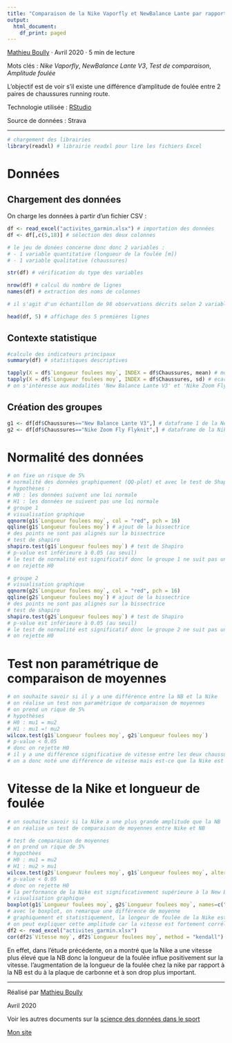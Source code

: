 ---
title: "Comparaison de la Nike Vaporfly et NewBalance Lante par rapport à la longueur de foulée"
output:
  html_document:
    df_print: paged
---
[Mathieu Boully](https://www.linkedin.com/in/mathieu-boully-61b910175/) · Avril 2020 · 5 min de lecture

Mots clés : *Nike Vaporfly*, *NewBalance Lante V3*, *Test de comparaison*, *Amplitude foulée*

L'objectif est de voir s'il existe une différence d'amplitude de foulée entre 2 paires de chaussures running route. 

Technologie utilisée : [RStudio](https://rstudio.com/)

Source de données : Strava

---

```{r}
# chargement des librairies
library(readxl) # librairie readxl pour lire les fichiers Excel
```

# Données

## Chargement des données

On charge les données à partir d'un fichier CSV :

```{r}
df <- read_excel("activites_garmin.xlsx") # importation des données
df <- df[,c(5,18)] # sélection des deux colonnes

# le jeu de donées concerne donc donc 2 variables :
# - 1 variable quantitative (longueur de la foulée [m])
# - 1 variable qualitative (chaussures)

str(df) # vérification du type des variables

nrow(df) # calcul du nombre de lignes
names(df) # extraction des noms de colonnes

# il s'agit d'un échantillon de 98 observations décrits selon 2 variables

head(df, 5) # affichage des 5 premières lignes
```

## Contexte statistique

```{r}
#calcule des indicateurs principaux
summary(df) # statistiques descriptives

tapply(X = df$`Longueur foulees moy`, INDEX = df$Chaussures, mean) # moyenne pour chaque modalité
tapply(X = df$`Longueur foulees moy`, INDEX = df$Chaussures, sd) # ecart-type pour chaque modalité
# on s'intéresse aux modalités 'New Balance Lante V3' et 'Nike Zoom Fly Flyknit'
```

## Création des groupes

```{r}
g1 <- df[df$Chaussures=="New Balance Lante V3",] # dataframe 1 de la New Balance Lante V3
g2 <- df[df$Chaussures=="Nike Zoom Fly Flyknit",] # dataframe de la Nike Zoom Fly Flyknit
```

# Normalité des données

```{r}
# on fixe un risque de 5%
# normalité des données graphiquement (QQ-plot) et avec le test de Shapiro
# hypothèses :
# H0 : les données suivent une loi normale
# H1 : les données ne suivent pas une loi normale
# groupe 1
# visualisation graphique
qqnorm(g1$`Longueur foulees moy`, col = "red", pch = 16)
qqline(g1$`Longueur foulees moy`) # ajout de la bissectrice
# des points ne sont pas alignés sur la bissectrice
# test de shapiro
shapiro.test(g1$`Longueur foulees moy`) # test de Shapiro
# p-value est inférieure à 0.05 (au seuil)
# le test de normalité est significatif donc le groupe 1 ne suit pas une loi normale
# on rejette H0

# groupe 2
# visualisation graphique
qqnorm(g2$`Longueur foulees moy`, col = "red", pch = 16)
qqline(g2$`Longueur foulees moy`) # ajout de la bissectrice
# des points ne sont pas alignés sur la bissectrice
# test de shapiro
shapiro.test(g2$`Longueur foulees moy`) # test de Shapiro
# p-value est inférieure à 0.05 (au seuil)
# le test de normalité est significatif donc le groupe 2 ne suit pas une loi normale
# on rejette H0
```

# Test non paramétrique de comparaison de moyennes

```{r}
# on souhaite savoir si il y a une différence entre la NB et la Nike
# on réalise un test non paramétrique de comparaison de moyennes
# on prend un rique de 5%
# hypothèses
# H0 : mu1 = mu2
# H1 : mu1 =! mu2
wilcox.test(g1$`Longueur foulees moy`, g2$`Longueur foulees moy`)
# p-value < 0.05
# donc on rejette H0
# il y a une différence significative de vitesse entre les deux chaussures
# on a donc noté une différence de vitesse mais est-ce que la Nike est plus rapide que la NB aux vues des données ?
```

# Vitesse de la Nike et longueur de foulée 

```{r}
# on souhaite savoir si la Nike a une plus grande amplitude que la NB
# on réalise un test de comparaison de moyennes entre Nike et NB

# test de comparaison de moyennes
# on prend un rique de 5%
# hypothèes
# H0 : mu1 = mu2
# H1 : mu2 > mu1
wilcox.test(g2$`Longueur foulees moy`, g1$`Longueur foulees moy`, alternative = "greater")
# p-value < 0.05
# donc on rejette H0
# la performance de la Nike est significativement supérieure à la New Balance
# visualisation graphique
boxplot(g1$`Longueur foulees moy`, g2$`Longueur foulees moy`, names=c("New Balance", "Nike"), main = "Amplitude entre les 2 chaussures", ylab = "Longueur de la foulée [m]", col = "red")
# avec le boxplot, on remarque une différence de moyenne 
# graphiquement et statistiquement, la longeur de foulée de la Nike est supérieure à la New Balance
# on peut expliquer cette amplitude car la vitesse est fortement corrélée avec la longueur de foulée. 
df2 <- read_excel("activites_garmin.xlsx")
cor(df2$`Vitesse moy`, df2$`Longueur foulees moy`, method = "kendall") # coefficient de corrélation avec kendall car les deux séries ne suivent par de loi normale

```

En effet, dans l'étude précédente, on a montré que la Nike a une vitesse plus élevé que la NB donc la longueur de la foulée influe positivement sur la vitesse. l'augmentation de la longueur de la foulée chez la nike par rapport à la NB est du à la plaque de carbonne et à son drop plus important.

---
Réalisé par [Mathieu Boully](https://www.linkedin.com/in/mathieu-boully-61b910175/)

Avril 2020

Voir les autres documents sur la [science des données dans le sport](https://mathieu-boully.000webhostapp.com/sports-analysis/)

[Mon site](https://mathieu-boully.000webhostapp.com/)
